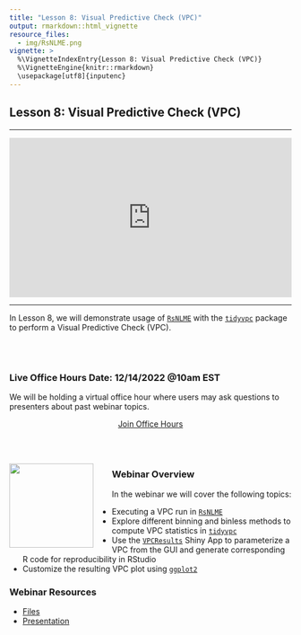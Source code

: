 ```yaml
---
title: "Lesson 8: Visual Predictive Check (VPC)"
output: rmarkdown::html_vignette
resource_files:
  - img/RsNLME.png
vignette: >
  %\VignetteIndexEntry{Lesson 8: Visual Predictive Check (VPC)}
  %\VignetteEngine{knitr::rmarkdown}
  \usepackage[utf8]{inputenc}
---
```


## Lesson 8: Visual Predictive Check (VPC)

---

<div style="padding:56.25% 0 0 0;position:relative;"><iframe src="https://player.vimeo.com/video/776709832?h=53ef440bfa&color=0a7bc1&title=0&byline=0&portrait=0" style="position:absolute;top:0;left:0;width:100%;height:100%;" frameborder="0" allow="autoplay; fullscreen; picture-in-picture" allowfullscreen></iframe></div><script src="https://player.vimeo.com/api/player.js"></script>

---

In Lesson 8, we will demonstrate usage of [`RsNLME`](https://certara.github.io/R-RsNLME/) with the [`tidyvpc`](https://certara.github.io/tidyvpc/) package to perform a Visual Predictive Check (VPC).

<br></br>



### Live Office Hours Date: 12/14/2022 @10am EST

We will be holding a virtual office hour where users may ask questions to presenters about past webinar topics. 

<center>
<a class = "registration-button" href="https://certara.zoom.us/j/85642806232?pwd=aGhzRUNidkNvMEJMS0UxRmhlSWNzUT09" target="_blank">Join Office Hours</a>
</center>

<br></br>

<a href = "https://certara.github.io/R-RsNLME/index.html"><img src='img/tidyvpc.png'  align="left" style = "height: 150px; padding-right: 30px;"/></a>

### Webinar Overview

In the webinar we will cover the following topics:

* Executing a VPC run in [`RsNLME`](https://certara.github.io/R-RsNLME/)
* Explore different binning and binless methods to compute VPC statistics in [`tidyvpc`](https://certara.github.io/tidyvpc/)
* Use the [`VPCResults`](https://certara.github.io/R-VPCResults/) Shiny App to parameterize a VPC from the GUI and generate corresponding R code for reproducibility in RStudio
* Customize the resulting VPC plot using [`ggplot2`](https://ggplot2.tidyverse.org/)

### Webinar Resources

* [Files](https://github.com/certara/R-Certara/tree/master/inst/Certara_R_School/Lesson_8)
* [Presentation](https://certara-training.s3.amazonaws.com/Certara.R+School/Lesson+8/Certara+R+School+Lesson+8.pdf)



